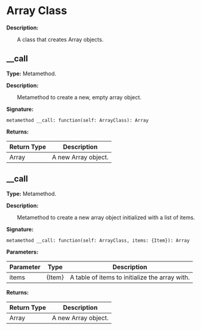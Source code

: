
# Array Class

**Description:**

&emsp;&emsp;A class that creates Array objects.

## __call

**Type:** Metamethod.

**Description:**

&emsp;&emsp;Metamethod to create a new, empty array object.

**Signature:**
```tl
metamethod __call: function(self: ArrayClass): Array
```

**Returns:**

| Return Type | Description |
| --- | --- |
| Array | A new Array object. |

## __call

**Type:** Metamethod.

**Description:**

&emsp;&emsp;Metamethod to create a new array object initialized with a list of items.

**Signature:**
```tl
metamethod __call: function(self: ArrayClass, items: {Item}): Array
```

**Parameters:**

| Parameter | Type | Description |
| --- | --- | --- |
| items | {Item} | A table of items to initialize the array with. |

**Returns:**

| Return Type | Description |
| --- | --- |
| Array | A new Array object. |